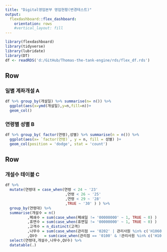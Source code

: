 ```yaml
---
title: "Digital영업본부 영업현황(변경테스트)"
output: 
  flexdashboard::flex_dashboard:
    orientation: rows
    #vertical_layout: fill
---
```


```r
library(flexdashboard)
library(tidyverse)
library(lubridate)
library(DT)
df <- readRDS('d:/GitHub/Thomas-the-tank-engine/rds/flex_df.rds')
```


Row
-----------------------------------------------------------------------

### 일별 계좌개설 A

```r

df %>% group_by(개설일) %>% summarise(n= n()) %>% 
  ggplot(aes(x=ymd(개설일),y=n,fill=n))+
  geom_col()

```


### 연령별 성별 B

```r
df %>% group_by( factor(연령),성별) %>% summarise(n = n()) %>% 
  ggplot(aes(x= `factor(연령)`, y = n, fill = 성별) )+
  geom_col(position = 'dodge', stat = 'count')

```


Row
------------------------------------------------------------------------

### 개설수 테이블 C

```r

df %>% 
  mutate(연령대 = case_when(연령 < 24 ~ '23'
                           ,연령 < 26 ~ '25'
                           ,연령 < 29 ~ '28'
                           ,TRUE ~ '30' ) ) %>% 
  group_by(연령대) %>% 
  summarise(개설수 = n()
          ,폐쇄수 = sum(case_when(폐쇄일 != '00000000' ~ 1, TRUE ~ 0) )
          ,휴면수 = sum(case_when(휴면일 != '00000000' ~ 1, TRUE ~ 0) )
          ,고객수 = n_distinct(고객)
          ,나무수 = sum(case_when(관리점 == '0202' | 관리사원 %in% c('H1060', 'H1059') ~ 1, TRUE ~ 0) )
          ,QV수   = sum(case_when(관리점 == '0100' & !관리사원 %in% c('H1060', 'H1059')~ 1, TRUE ~ 0) )) %>%
  select(연령대,개설수,나무수,QV수) %>% 
  datatable(.)

```

